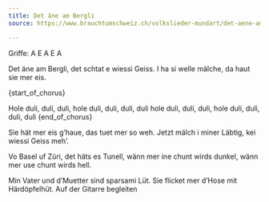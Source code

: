```yaml
---
title: Det äne am Bergli
source: https://www.brauchtumschweiz.ch/volkslieder-mundart/det-aene-am-bergli

---
```


Griffe: A E A E A


Det äne am Bergli, det schtat e wiessi Geiss.
I ha si welle mälche, da haut sie mer eis.


{start_of_chorus}

Hole duli, duli, duli, hole duli, duli, duli, duli
hole duli, duli, duli, hole duli, duli, duli, duli
{end_of_chorus}

Sie hät mer eis g’haue, das tuet mer so weh.
Jetzt mälch i miner Läbtig, kei wiessi Geiss meh’.

Vo Basel uf Züri, det häts es Tunell,
wänn mer ine chunt wirds dunkel,
wänn mer use chunt wirds hell.

Min Vater und d’Muetter sind sparsami Lüt.
Sie flicket mer d’Hose mit Härdöpfelhüt.
Auf der Gitarre begleiten

